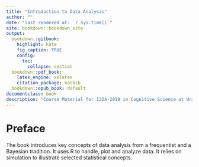 ```yaml
--- 
title: "Introduction to Data Analysis"
author: ""
date: "last rendered at: `r Sys.time()`"
site: bookdown::bookdown_site
output:
  bookdown::gitbook:
    highlight: kate
    fig_caption: TRUE
    config:
      toc:
        collapse: section
  bookdown::pdf_book:
    latex_engine: xelatex
    citation_package: natbib
  bookdown::epub_book: default
documentclass: book
description: "Course Material for I2DA-2019 in Cognitive Science at University Osnabrück"
---
```


# Preface

The book introduces key concepts of data analysis from a frequentist and a Bayesian tradition. It uses R to handle, plot and analyze data. It relies on simulation to illustrate selected statistical concepts.
